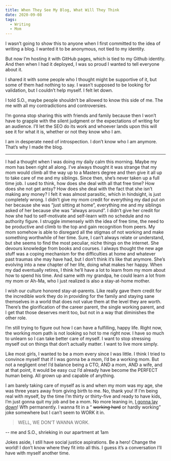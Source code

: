 ```yaml
---
title: When They See My Blog, What Will They Think
date: 2020-09-08
tags:
  - Writing
  - Mom
---
```


I wasn’t going to show this to anyone when I first committed to the idea of writing a blog. I wanted it to be anonymous, not tied to my identity. 

But now I’m hosting it with GitHub pages, which is tied to my Github identity. And then when I had it deployed, I was so proud I wanted to tell everyone about it.

I shared it with some people who I thought might be supportive of it, but some of them had nothing to say. I wasn’t supposed to be looking for validation, but I couldn’t help myself. I felt let down. 

I told S.O., maybe people shouldn’t be allowed to know this side of me. The me with all my contradictions and controversies.

I’m gonna stop sharing this with friends and family because then I won’t have to grapple with the silent judgment or the expectations of writing for an audience. I’ll let the SEO do its work and whoever lands upon this will see it for what it is, whether or not they know who I am. 

I am in desperate need of introspection. I don’t know who I am anymore. That’s why I made the blog.


---


I had a thought when I was doing my daily calm this morning. Maybe my mom has been right all along. I’ve always thought it was strange that my mom would climb all the way up to a Masters degree and then give it all up to take care of me and my siblings. Since then, she’s never taken up a full time job. I used to think, how does she deal with all that free time? How does she not get antsy? How does she deal with the fact that she isn’t making any money? I felt it was almost parasitic, which in hindsight, is just completely wrong. I didn’t give my mom credit for everything my dad put on her because she was “just sitting at home”, everything me and my siblings asked of her because she was “always around”. I didn’t give her credit for how she had to self-motivate and self-learn with no schedule and no authority figure. I struggle immensely with the idea of free time, the need to be productive and climb to the top and gain recognition from peers. My mom somehow is able to disregard all the stigmas of not working and make something worthwhile of her time. Sure, I can’t always relate or understand, but she seems to find the most peculiar, niche things on the internet. She devours knowledge from books and courses. I always thought the new age stuff was a coping mechanism for the difficulties at home and whatever past traumas she may have had, but I don’t think it’s like that anymore. She’s evolving into a new chapter of her life, doing what makes her happy. When my dad eventually retires, I think he’ll have a lot to learn from my mom about how to spend his time. And same with my grandpa, he could learn a lot from my mom or Ah-Ma, who I just realized is also a stay-at-home mother. 

I wish our culture honored stay-at-parents. Like really gave them credit for the incredible work they do in providing for the family and staying sane themselves in a world that does not value them at the level they are worth. There’s the glorification of the career parent, the single working parent, and I get that those deserves merit too, but not in a way that diminishes the other role. 

I’m still trying to figure out how I can have a fulfilling, happy life. Right now, the working mom path is not looking so hot to me right now. I have so much to unlearn so I can take better care of myself. I want to stop stressing myself out on things that don’t actually matter. I want to live more simply. 

Like most girls, I wanted to be a mom every since I was little. I think I tried to convince myself that if I was gonna be a mom, I’d be a working mom. But not a negligent one! I’d balance being a CTO, AND a mom, AND a wife, and at that point, it would be easy cuz I’d already have become the PERFECT human being. All grown up and capable of anything. 

I am barely taking care of myself as is and when my mom was my age, she was three years away from giving birth to me. No, thank you! If I’m being real with myself, by the time I’m thirty or thirty-five and ready to have kids, I’m just gonna quit my job and be a mom. No more leaning in, [I gonna lay down](https://www.aliwong.com/deargirls)! Wfh permanently. I wanna fit in a “ ~~working hard~~ or hardly working” joke somewhere but I can’t seem to WORK it in. 

> WELL, WE DON’T WANNA WORK.

-- me and S.O., shrieking in our apartment at 1am

Jokes aside, I still have social justice aspirations. Be a hero! Change the world! I don’t know where they fit into all this. I guess it’s a conversation I’ll have with myself another time.